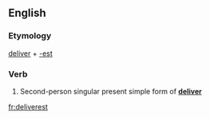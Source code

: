 ==English==

===Etymology===
[[deliver]] + [[-est]]

===Verb===
{{head|en|verb form}}

# {{label|en|archaic}} Second-person singular present simple form of '''[[deliver]]'''

[[fr:deliverest]]